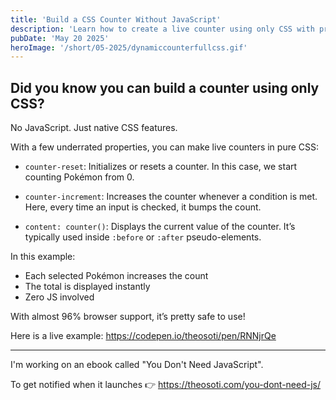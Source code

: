 ```yaml
---
title: 'Build a CSS Counter Without JavaScript'
description: 'Learn how to create a live counter using only CSS with properties like counter-reset, counter-increment, and content: counter(). No JS needed!'
pubDate: 'May 20 2025'
heroImage: '/short/05-2025/dynamiccounterfullcss.gif'
---
```



<Picture
  src="/short/05-2025/dynamiccounterfullcss.gif"
  alt="Pure CSS counter example showing live Pokémon count without JavaScript"
  width="400"
  height="600"
  style="margin: 2em auto 1em auto; display: block; border: 4px solid var(--border)"
  format="webp"
/>

## Did you know you can build a counter using only CSS?

No JavaScript. Just native CSS features.

With a few underrated properties, you can make live counters in pure CSS:

- `counter-reset`: Initializes or resets a counter.
  In this case, we start counting Pokémon from 0.

- `counter-increment`: Increases the counter whenever a condition is met.
  Here, every time an input is checked, it bumps the count.

- `content: counter()`: Displays the current value of the counter.
  It’s typically used inside `:before` or `:after` pseudo-elements.

In this example:

- Each selected Pokémon increases the count
- The total is displayed instantly
- Zero JS involved

With almost 96% browser support, it’s pretty safe to use!

Here is a live example: https://codepen.io/theosoti/pen/RNNjrQe

---

I'm working on an ebook called "You Don't Need JavaScript".

To get notified when it launches 👉 https://theosoti.com/you-dont-need-js/
